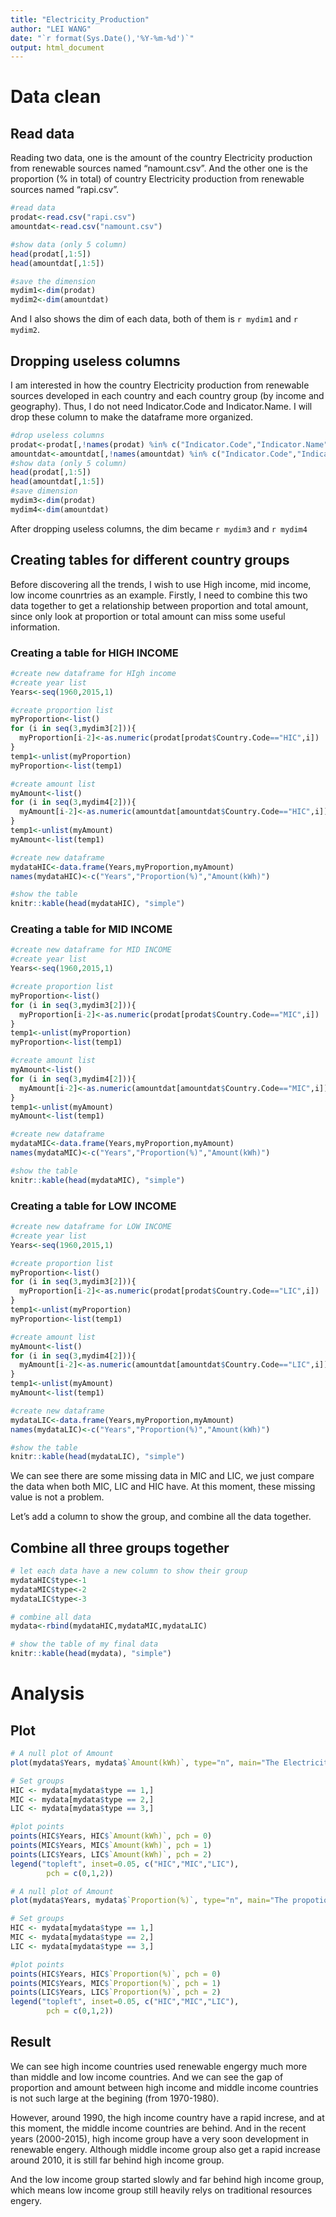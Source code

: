 ```yaml
---
title: "Electricity_Production"
author: "LEI WANG"
date: "`r format(Sys.Date(),'%Y-%m-%d')`"
output: html_document
---
```


# Data clean
## Read data
Reading two data, one is the amount of the country Electricity production from renewable sources named "namount.csv". And the other one is the proportion (% in total) of country Electricity production from renewable sources named "rapi.csv".
```r
#read data
prodat<-read.csv("rapi.csv")
amountdat<-read.csv("namount.csv")

#show data (only 5 column)
head(prodat[,1:5])
head(amountdat[,1:5])

#save the dimension
mydim1<-dim(prodat)
mydim2<-dim(amountdat)
```
And I also shows the dim of each data, both of them is `r mydim1` and `r mydim2`.

## Dropping useless columns
I am interested in how the country Electricity production from renewable sources developed in each country and each country group (by income and geography). Thus, I do not need Indicator.Code and Indicator.Name. I will drop these column to make the dataframe more organized.



```r
#drop useless columns
prodat<-prodat[,!names(prodat) %in% c("Indicator.Code","Indicator.Name")]
amountdat<-amountdat[,!names(amountdat) %in% c("Indicator.Code","Indicator.Name")]
#show data (only 5 column)
head(prodat[,1:5])
head(amountdat[,1:5])
#save dimension
mydim3<-dim(prodat)
mydim4<-dim(amountdat)

```
After dropping useless columns, the dim became `r mydim3` and `r mydim4`

## Creating tables for different country groups
Before discovering all the trends, I wish to use High income, mid income, low income counrtries as an example. Firstly, I need to combine this two data together to get a relationship between proportion and total amount, since only look at proportion or total amount can miss some useful information.

### Creating a table for HIGH INCOME
```r
#create new dataframe for HIgh income
#create year list
Years<-seq(1960,2015,1)

#create proportion list
myProportion<-list()
for (i in seq(3,mydim3[2])){
  myProportion[i-2]<-as.numeric(prodat[prodat$Country.Code=="HIC",i])
}
temp1<-unlist(myProportion)
myProportion<-list(temp1)

#create amount list
myAmount<-list()
for (i in seq(3,mydim4[2])){
  myAmount[i-2]<-as.numeric(amountdat[amountdat$Country.Code=="HIC",i])
}
temp1<-unlist(myAmount)
myAmount<-list(temp1)

#create new dataframe
mydataHIC<-data.frame(Years,myProportion,myAmount)
names(mydataHIC)<-c("Years","Proportion(%)","Amount(kWh)")

#show the table
knitr::kable(head(mydataHIC), "simple")
```

### Creating a table for MID INCOME

```r
#create new dataframe for MID INCOME
#create year list
Years<-seq(1960,2015,1)

#create proportion list
myProportion<-list()
for (i in seq(3,mydim3[2])){
  myProportion[i-2]<-as.numeric(prodat[prodat$Country.Code=="MIC",i])
}
temp1<-unlist(myProportion)
myProportion<-list(temp1)

#create amount list
myAmount<-list()
for (i in seq(3,mydim4[2])){
  myAmount[i-2]<-as.numeric(amountdat[amountdat$Country.Code=="MIC",i])
}
temp1<-unlist(myAmount)
myAmount<-list(temp1)

#create new dataframe
mydataMIC<-data.frame(Years,myProportion,myAmount)
names(mydataMIC)<-c("Years","Proportion(%)","Amount(kWh)")

#show the table
knitr::kable(head(mydataMIC), "simple")
```

### Creating a table for LOW INCOME
```r
#create new dataframe for LOW INCOME
#create year list
Years<-seq(1960,2015,1)

#create proportion list
myProportion<-list()
for (i in seq(3,mydim3[2])){
  myProportion[i-2]<-as.numeric(prodat[prodat$Country.Code=="LIC",i])
}
temp1<-unlist(myProportion)
myProportion<-list(temp1)

#create amount list
myAmount<-list()
for (i in seq(3,mydim4[2])){
  myAmount[i-2]<-as.numeric(amountdat[amountdat$Country.Code=="LIC",i])
}
temp1<-unlist(myAmount)
myAmount<-list(temp1)

#create new dataframe
mydataLIC<-data.frame(Years,myProportion,myAmount)
names(mydataLIC)<-c("Years","Proportion(%)","Amount(kWh)")

#show the table
knitr::kable(head(mydataLIC), "simple")
```

We can see there are some missing data in MIC and LIC, we just compare the data when both MIC, LIC and HIC have. At this moment, these missing value is not a problem.

Let's add a column to show the group, and combine all the data together.

## Combine all three groups together
```r
# let each data have a new column to show their group
mydataHIC$type<-1
mydataMIC$type<-2
mydataLIC$type<-3

# combine all data
mydata<-rbind(mydataHIC,mydataMIC,mydataLIC)

# show the table of my final data
knitr::kable(head(mydata), "simple")
```



# Analysis
## Plot
```r
# A null plot of Amount
plot(mydata$Years, mydata$`Amount(kWh)`, type="n", main="The Electricity production from renewable sources",xlab="Years",ylab="Amount(kWh)")

# Set groups
HIC <- mydata[mydata$type == 1,]
MIC <- mydata[mydata$type == 2,]
LIC <- mydata[mydata$type == 3,]

#plot points
points(HIC$Years, HIC$`Amount(kWh)`, pch = 0)
points(MIC$Years, MIC$`Amount(kWh)`, pch = 1)
points(LIC$Years, LIC$`Amount(kWh)`, pch = 2)
legend("topleft", inset=0.05, c("HIC","MIC","LIC"),
        pch = c(0,1,2))

```
```r
# A null plot of Amount
plot(mydata$Years, mydata$`Proportion(%)`, type="n", main="The propotion of Electricity production from renewable sources",xlab="Years",ylab="Proportion(%)")

# Set groups
HIC <- mydata[mydata$type == 1,]
MIC <- mydata[mydata$type == 2,]
LIC <- mydata[mydata$type == 3,]

#plot points
points(HIC$Years, HIC$`Proportion(%)`, pch = 0)
points(MIC$Years, MIC$`Proportion(%)`, pch = 1)
points(LIC$Years, LIC$`Proportion(%)`, pch = 2)
legend("topleft", inset=0.05, c("HIC","MIC","LIC"),
        pch = c(0,1,2))
```

## Result
We can see high income countries used renewable engergy much more than middle and low income countries. And we can see the gap of proportion and amount between high income and middle income countries is not such large at the begining (from 1970-1980).

However, around 1990, the high income country have a rapid increse, and at this moment, the middle income countries are behind. And in the recent years (2000-2015), high income group have a very soon development in renewable engery. Although middle income group also get a rapid increase around 2010, it is still far behind high income group.

And the low income group started slowly and far behind high income group, which means low income group still heavily relys on traditional resources engery.




